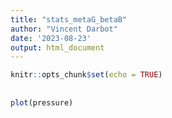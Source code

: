```yaml
---
title: "stats_metaG_betaB"
author: "Vincent Darbot"
date: '2023-08-23'
output: html_document
---
```


```r
knitr::opts_chunk$set(echo = TRUE)
```

## 


```r
plot(pressure)
```


